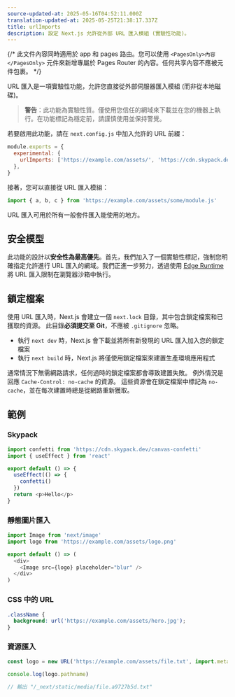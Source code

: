 ```yaml
---
source-updated-at: 2025-05-16T04:52:11.000Z
translation-updated-at: 2025-05-25T21:38:17.337Z
title: urlImports
description: 設定 Next.js 允許從外部 URL 匯入模組 (實驗性功能)。
---
```


{/* 此文件內容同時適用於 app 和 pages 路由。您可以使用 `<PagesOnly>內容</PagesOnly>` 元件來新增專屬於 Pages Router 的內容。任何共享內容不應被元件包裹。 */}

URL 匯入是一項實驗性功能，允許您直接從外部伺服器匯入模組 (而非從本地磁碟)。

> **警告**：此功能為實驗性質。僅使用您信任的網域來下載並在您的機器上執行。在功能標記為穩定前，請謹慎使用並保持警覺。

若要啟用此功能，請在 `next.config.js` 中加入允許的 URL 前綴：

```js filename="next.config.js"
module.exports = {
  experimental: {
    urlImports: ['https://example.com/assets/', 'https://cdn.skypack.dev'],
  },
}
```

接著，您可以直接從 URL 匯入模組：

```js
import { a, b, c } from 'https://example.com/assets/some/module.js'
```

URL 匯入可用於所有一般套件匯入能使用的地方。

## 安全模型

此功能的設計以**安全性為最高優先**。首先，我們加入了一個實驗性標記，強制您明確指定允許進行 URL 匯入的網域。我們正進一步努力，透過使用 [Edge Runtime](/docs/app/api-reference/edge) 將 URL 匯入限制在瀏覽器沙箱中執行。

## 鎖定檔案

使用 URL 匯入時，Next.js 會建立一個 `next.lock` 目錄，其中包含鎖定檔案和已獲取的資源。
此目錄**必須提交至 Git**，不應被 `.gitignore` 忽略。

- 執行 `next dev` 時，Next.js 會下載並將所有新發現的 URL 匯入加入您的鎖定檔案
- 執行 `next build` 時，Next.js 將僅使用鎖定檔案來建置生產環境應用程式

通常情況下無需網路請求，任何過時的鎖定檔案都會導致建置失敗。
例外情況是回應 `Cache-Control: no-cache` 的資源。
這些資源會在鎖定檔案中標記為 `no-cache`，並在每次建置時總是從網路重新獲取。

## 範例

### Skypack

```js
import confetti from 'https://cdn.skypack.dev/canvas-confetti'
import { useEffect } from 'react'

export default () => {
  useEffect(() => {
    confetti()
  })
  return <p>Hello</p>
}
```

### 靜態圖片匯入

```js
import Image from 'next/image'
import logo from 'https://example.com/assets/logo.png'

export default () => (
  <div>
    <Image src={logo} placeholder="blur" />
  </div>
)
```

### CSS 中的 URL

```css
.className {
  background: url('https://example.com/assets/hero.jpg');
}
```

### 資源匯入

```js
const logo = new URL('https://example.com/assets/file.txt', import.meta.url)

console.log(logo.pathname)

// 輸出 "/_next/static/media/file.a9727b5d.txt"
```